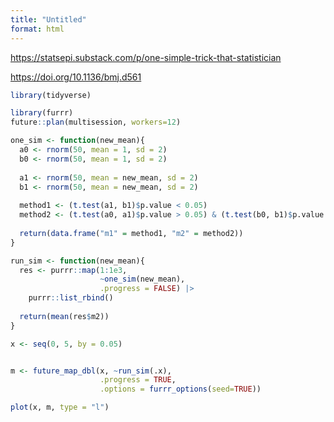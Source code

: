 ```yaml
---
title: "Untitled"
format: html
---
```


<https://statsepi.substack.com/p/one-simple-trick-that-statistician>

<https://doi.org/10.1136/bmj.d561>

```r
library(tidyverse)

library(furrr)
future::plan(multisession, workers=12)
```

```r
one_sim <- function(new_mean){
  a0 <- rnorm(50, mean = 1, sd = 2)
  b0 <- rnorm(50, mean = 1, sd = 2)
  
  a1 <- rnorm(50, mean = new_mean, sd = 2)
  b1 <- rnorm(50, mean = new_mean, sd = 2)
  
  method1 <- (t.test(a1, b1)$p.value < 0.05)
  method2 <- (t.test(a0, a1)$p.value > 0.05) & (t.test(b0, b1)$p.value < 0.05)
  
  return(data.frame("m1" = method1, "m2" = method2))
}

run_sim <- function(new_mean){
  res <- purrr::map(1:1e3,
                    ~one_sim(new_mean),
                    .progress = FALSE) |>
    purrr::list_rbind()
  
  return(mean(res$m2))
}
```

```r
x <- seq(0, 5, by = 0.05)


m <- future_map_dbl(x, ~run_sim(.x),
                    .progress = TRUE,
                    .options = furrr_options(seed=TRUE))
```

```r
plot(x, m, type = "l")
```



